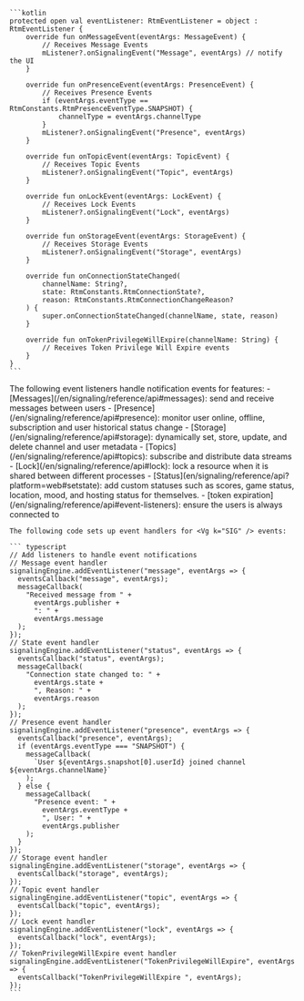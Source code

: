 <PlatformWrapper platform='android'>

    ```kotlin
    protected open val eventListener: RtmEventListener = object : RtmEventListener {
        override fun onMessageEvent(eventArgs: MessageEvent) {
            // Receives Message Events
            mListener?.onSignalingEvent("Message", eventArgs) // notify the UI
        }

        override fun onPresenceEvent(eventArgs: PresenceEvent) {
            // Receives Presence Events
            if (eventArgs.eventType == RtmConstants.RtmPresenceEventType.SNAPSHOT) {
                channelType = eventArgs.channelType
            }
            mListener?.onSignalingEvent("Presence", eventArgs) 
        }

        override fun onTopicEvent(eventArgs: TopicEvent) {
            // Receives Topic Events
            mListener?.onSignalingEvent("Topic", eventArgs) 
        }

        override fun onLockEvent(eventArgs: LockEvent) {
            // Receives Lock Events
            mListener?.onSignalingEvent("Lock", eventArgs) 
        }

        override fun onStorageEvent(eventArgs: StorageEvent) {
            // Receives Storage Events
            mListener?.onSignalingEvent("Storage", eventArgs) 
        }

        override fun onConnectionStateChanged(
            channelName: String?,
            state: RtmConstants.RtmConnectionState?,
            reason: RtmConstants.RtmConnectionChangeReason?
        ) {
            super.onConnectionStateChanged(channelName, state, reason)
        }

        override fun onTokenPrivilegeWillExpire(channelName: String) {
            // Receives Token Privilege Will Expire events
        }
    }
    ```

</PlatformWrapper>

<PlatformWrapper platform='ios'>


</PlatformWrapper>

<PlatformWrapper platform='web'>
    The following event listeners handle notification events for <Vg k="SIG" /> features:
    - [Messages](/en/signaling/reference/api#messages): send and receive messages between users
    - [Presence](/en/signaling/reference/api#presence): monitor user online, offline, subscription and user historical  status change
    - [Storage](/en/signaling/reference/api#storage): dynamically set, store, update, and delete channel and user metadata
    - [Topics](/en/signaling/reference/api#topics): subscribe and distribute data streams
    - [Lock](/en/signaling/reference/api#lock): lock a resource when it is shared between different processes
    - [Status](en/signaling/reference/api?platform=web#setstate): add custom statuses such as scores, game status, location, mood, and hosting status for themselves.
    - [token expiration](/en/signaling/reference/api#event-listeners): ensure the users is always connected to <Vg k="SIG" />

    The following code sets up event handlers for <Vg k="SIG" /> events:

    ``` typescript
    // Add listeners to handle event notifications
    // Message event handler
    signalingEngine.addEventListener("message", eventArgs => {
      eventsCallback("message", eventArgs);
      messageCallback(
        "Received message from " +
          eventArgs.publisher +
          ": " +
          eventArgs.message
      );
    });
    // State event handler
    signalingEngine.addEventListener("status", eventArgs => {
      eventsCallback("status", eventArgs);
      messageCallback(
        "Connection state changed to: " +
          eventArgs.state +
          ", Reason: " +
          eventArgs.reason
      );
    });
    // Presence event handler
    signalingEngine.addEventListener("presence", eventArgs => {
      eventsCallback("presence", eventArgs);
      if (eventArgs.eventType === "SNAPSHOT") {
        messageCallback(
          `User ${eventArgs.snapshot[0].userId} joined channel ${eventArgs.channelName}`
        );
      } else {
        messageCallback(
          "Presence event: " +
            eventArgs.eventType +
            ", User: " +
            eventArgs.publisher
        );
      }
    });
    // Storage event handler
    signalingEngine.addEventListener("storage", eventArgs => {
      eventsCallback("storage", eventArgs);
    });
    // Topic event handler
    signalingEngine.addEventListener("topic", eventArgs => {
      eventsCallback("topic", eventArgs);
    });
    // Lock event handler
    signalingEngine.addEventListener("lock", eventArgs => {
      eventsCallback("lock", eventArgs);
    });
    // TokenPrivilegeWillExpire event handler
    signalingEngine.addEventListener("TokenPrivilegeWillExpire", eventArgs => {
      eventsCallback("TokenPrivilegeWillExpire ", eventArgs);
    });  
    ```

</PlatformWrapper>

